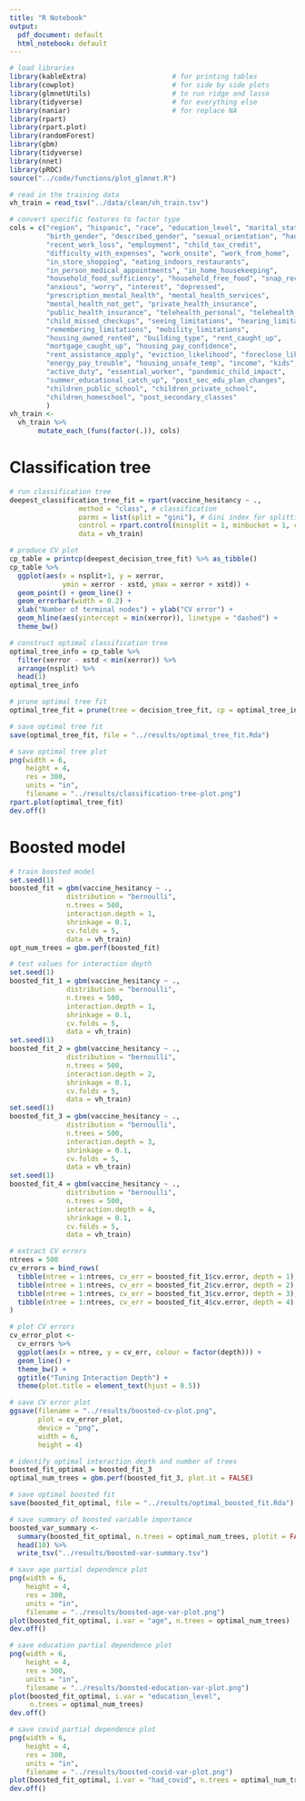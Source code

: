 ```yaml
---
title: "R Notebook"
output:
  pdf_document: default
  html_notebook: default
---
```


```r
# load libraries
library(kableExtra)                     # for printing tables
library(cowplot)                        # for side by side plots
library(glmnetUtils)                    # to run ridge and lasso
library(tidyverse)                      # for everything else
library(naniar)                         # for replace NA 
library(rpart)
library(rpart.plot)
library(randomForest)
library(gbm)
library(tidyverse)
library(nnet)
library(pROC)
source("../code/functions/plot_glmnet.R")   
```

```r
# read in the training data
vh_train = read_tsv("../data/clean/vh_train.tsv")

# convert specific features to factor type
cols = c("region", "hispanic", "race", "education_level", "marital_status", 
         "birth_gender", "described_gender", "sexual_orientation", "had_covid", 
         "recent_work_loss", "employment", "child_tax_credit", 
         "difficulty_with_expenses", "work_onsite", "work_from_home", 
         "in_store_shopping", "eating_indoors_restaurants", 
         "in_person_medical_appointments", "in_home_housekeeping", 
         "household_food_sufficiency", "household_free_food", "snap_receipt",
         "anxious", "worry", "interest", "depressed", 
         "prescription_mental_health", "mental_health_services", 
         "mental_health_not_get", "private_health_insurance", 
         "public_health_insurance", "telehealth_personal", "telehealth_child",
         "child_missed_checkups", "seeing_limitations", "hearing_limitations", 
         "remembering_limitations", "mobility_limitations", 
         "housing_owned_rented", "building_type", "rent_caught_up", 
         "mortgage_caught_up", "housing_pay_confidence", 
         "rent_assistance_apply", "eviction_likelihood", "foreclose_likelihood",
         "energy_pay_trouble", "housing_unsafe_temp", "income", "kids", 
         "active_duty", "essential_worker", "pandemic_child_impact", 
         "summer_educational_catch_up", "post_sec_edu_plan_changes", 
         "children_public_school", "children_private_school", 
         "children_homeschool", "post_secondary_classes"
         )
vh_train <-
  vh_train %>%
       mutate_each_(funs(factor(.)), cols)
```

# Classification tree

```r
# run classification tree 
deepest_classification_tree_fit = rpart(vaccine_hesitancy ~ .,
                 method = "class", # classification
                 parms = list(split = "gini"), # Gini index for splitting 
                 control = rpart.control(minsplit = 1, minbucket = 1, cp = 0),
                 data = vh_train)

# produce CV plot
cp_table = printcp(deepest_decision_tree_fit) %>% as_tibble()
cp_table %>%
  ggplot(aes(x = nsplit+1, y = xerror,
             ymin = xerror - xstd, ymax = xerror + xstd)) +
  geom_point() + geom_line() +
  geom_errorbar(width = 0.2) +
  xlab("Number of terminal nodes") + ylab("CV error") +
  geom_hline(aes(yintercept = min(xerror)), linetype = "dashed") +
  theme_bw()

# construct optimal classification tree
optimal_tree_info = cp_table %>%
  filter(xerror - xstd < min(xerror)) %>%
  arrange(nsplit) %>%
  head(1)
optimal_tree_info

# prune optimal tree fit
optimal_tree_fit = prune(tree = decision_tree_fit, cp = optimal_tree_info$CP)

# save optimal tree fit
save(optimal_tree_fit, file = "../results/optimal_tree_fit.Rda")

# save optimal tree plot
png(width = 6, 
    height = 4,
    res = 300,
    units = "in", 
    filename = "../results/classification-tree-plot.png")
rpart.plot(optimal_tree_fit)
dev.off()
```

# Boosted model

```r
# train boosted model
set.seed(1)
boosted_fit = gbm(vaccine_hesitancy ~ .,
              distribution = "bernoulli",
              n.trees = 500,
              interaction.depth = 1,
              shrinkage = 0.1,
              cv.folds = 5,
              data = vh_train)
opt_num_trees = gbm.perf(boosted_fit)

# test values for interaction depth
set.seed(1)
boosted_fit_1 = gbm(vaccine_hesitancy ~ .,
              distribution = "bernoulli",
              n.trees = 500,
              interaction.depth = 1,
              shrinkage = 0.1,
              cv.folds = 5,
              data = vh_train)
set.seed(1)
boosted_fit_2 = gbm(vaccine_hesitancy ~ .,
              distribution = "bernoulli",
              n.trees = 500,
              interaction.depth = 2,
              shrinkage = 0.1,
              cv.folds = 5,
              data = vh_train)
set.seed(1)
boosted_fit_3 = gbm(vaccine_hesitancy ~ .,
              distribution = "bernoulli",
              n.trees = 500,
              interaction.depth = 3,
              shrinkage = 0.1,
              cv.folds = 5,
              data = vh_train)
set.seed(1)
boosted_fit_4 = gbm(vaccine_hesitancy ~ .,
              distribution = "bernoulli",
              n.trees = 500,
              interaction.depth = 4,
              shrinkage = 0.1,
              cv.folds = 5,
              data = vh_train)

# extract CV errors
ntrees = 500
cv_errors = bind_rows(
  tibble(ntree = 1:ntrees, cv_err = boosted_fit_1$cv.error, depth = 1),
  tibble(ntree = 1:ntrees, cv_err = boosted_fit_2$cv.error, depth = 2),
  tibble(ntree = 1:ntrees, cv_err = boosted_fit_3$cv.error, depth = 3),
  tibble(ntree = 1:ntrees, cv_err = boosted_fit_4$cv.error, depth = 4)
)

# plot CV errors
cv_error_plot <-
  cv_errors %>%
  ggplot(aes(x = ntree, y = cv_err, colour = factor(depth))) +
  geom_line() + 
  theme_bw() +
  ggtitle("Tuning Interaction Depth") + 
  theme(plot.title = element_text(hjust = 0.5))

# save CV error plot
ggsave(filename = "../results/boosted-cv-plot.png", 
       plot = cv_error_plot, 
       device = "png", 
       width = 6, 
       height = 4)

# identify optimal interaction depth and number of trees
boosted_fit_optimal = boosted_fit_3
optimal_num_trees = gbm.perf(boosted_fit_3, plot.it = FALSE)

# save optimal boosted fit
save(boosted_fit_optimal, file = "../results/optimal_boosted_fit.Rda")

# save summary of boosted variable importance
boosted_var_summary <-
  summary(boosted_fit_optimal, n.trees = optimal_num_trees, plotit = FALSE) %>%
  head(10) %>%
  write_tsv("../results/boosted-var-summary.tsv")

# save age partial dependence plot 
png(width = 6, 
    height = 4,
    res = 300,
    units = "in", 
    filename = "../results/boosted-age-var-plot.png")
plot(boosted_fit_optimal, i.var = "age", n.trees = optimal_num_trees)
dev.off()

# save education partial dependence plot 
png(width = 6, 
    height = 4,
    res = 300,
    units = "in", 
    filename = "../results/boosted-education-var-plot.png")
plot(boosted_fit_optimal, i.var = "education_level", 
     n.trees = optimal_num_trees)
dev.off()

# save covid partial dependence plot 
png(width = 6, 
    height = 4,
    res = 300,
    units = "in", 
    filename = "../results/boosted-covid-var-plot.png")
plot(boosted_fit_optimal, i.var = "had_covid", n.trees = optimal_num_trees)
dev.off()
```

